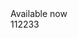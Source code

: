

<Meta title="Example/Introduction" />

<style>{`

.yellow-bg{ background: #fcee0a; position: relative; }
.black-bg{ background: #000000; position: relative; }

`}</style>

<div className='yellow-bg' style={{height: 300}}>
    <div style={{position: "absolute", right: 30, top: 100}}>
        <CyberButton fontSize={32}>Available now</CyberButton>
    </div>
</div>
<CyberDivider color={"black"} direction={"top"} />
<div className='black-bg'>
    112233
</div>
